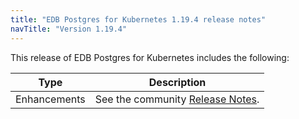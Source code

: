 ```yaml
---
title: "EDB Postgres for Kubernetes 1.19.4 release notes"
navTitle: "Version 1.19.4"
---
```


This release of EDB Postgres for Kubernetes includes the following:

|      Type      |                                                                                  Description                                                                                   |
| -------------- | ------------------------------------------------------------------------------------------------------------------------------------------------------------------------------ |
| Enhancements | See the community [Release Notes](https://cloudnative-pg.io/documentation/1.19/release_notes/v1.19/).                                    |
